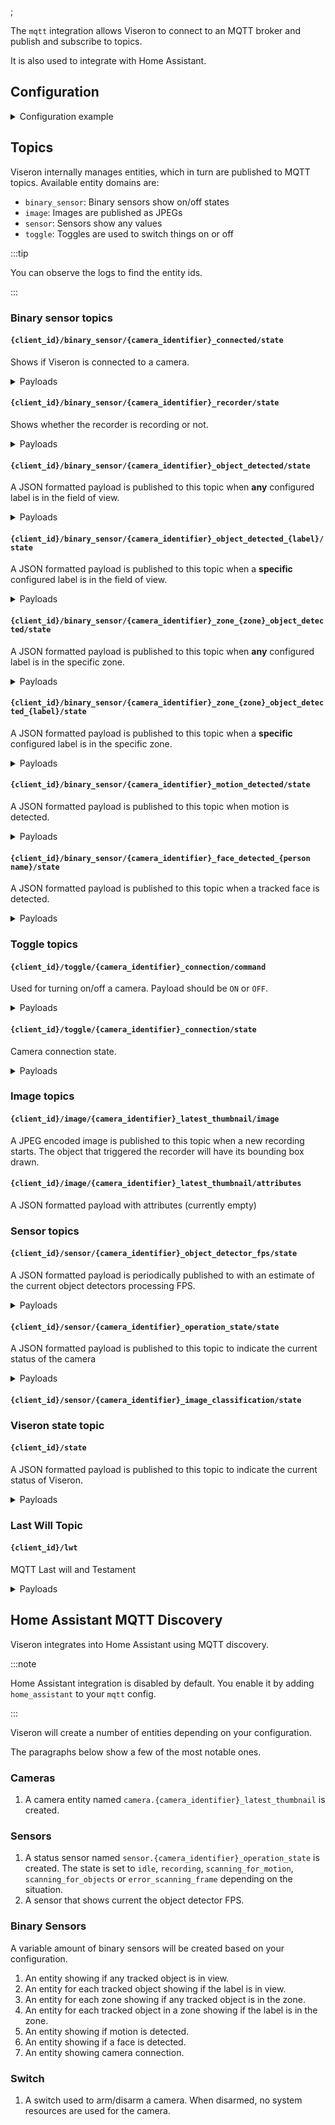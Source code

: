 <ComponentHeader meta={ComponentMetadata} />;

The `mqtt` integration allows Viseron to connect to an MQTT broker and publish and subscribe to topics.

It is also used to integrate with Home Assistant.

## Configuration

<details>
  <summary>Configuration example</summary>

```yaml
mqtt:
  broker: mqtt_broker.lan
  port: 1883
  username: !secret mqtt_user
  password: !secret mqtt_pass
```

</details>

<ComponentConfiguration meta={ComponentMetadata} config={config} />

## Topics

Viseron internally manages entities, which in turn are published to MQTT topics. Available entity domains are:

- `binary_sensor`: Binary sensors show on/off states
- `image`: Images are published as JPEGs
- `sensor`: Sensors show any values
- `toggle`: Toggles are used to switch things on or off

:::tip

You can observe the logs to find the entity ids.

:::

### Binary sensor topics

#### `{client_id}/binary_sensor/{camera_identifier}_connected/state`

Shows if Viseron is connected to a camera.

<details>
  <summary>Payloads</summary>
<Tabs>
<TabItem value="on" label="on" default>

```json
{
  "state": "on",
  "attributes": {}
}
```

</TabItem>
<TabItem value="off" label="off" default>

```json
{
  "state": "off",
  "attributes": {}
}
```

</TabItem>
</Tabs>
</details>

#### `{client_id}/binary_sensor/{camera_identifier}_recorder/state`

Shows whether the recorder is recording or not.

<details>
  <summary>Payloads</summary>
<Tabs>
<TabItem value="on" label="on" default>

```json
{
  "state": "off",
  "attributes": {
    "last_recording_start": "2022-09-14T06:53:34.602066",
    "last_recording_end": null,
    "path": "/recordings/front_door/2022-09-14/06:53:34.mp4",
    "thumbnail_path": "/recordings/front_door/2022-09-14/06:53:34.jpg"
  }
}
```

</TabItem>
<TabItem value="off" label="off" default>

```json
{
  "state": "off",
  "attributes": {
    "last_recording_start": "2022-09-14T06:53:34.602066",
    "last_recording_end": "2022-09-14T06:54:11.596465",
    "path": "/recordings/front_door/2022-09-14/06:53:34.mp4",
    "thumbnail_path": "/recordings/front_door/2022-09-14/06:53:34.jpg"
  }
}
```

</TabItem>
</Tabs>
</details>

#### `{client_id}/binary_sensor/{camera_identifier}_object_detected/state`

A JSON formatted payload is published to this topic when <b>any</b> configured label is in the field of view.

<details>
  <summary>Payloads</summary>
<Tabs>
<TabItem value="on" label="on" default>

```json
{
  "state": "on",
  "attributes": {}
}
```

</TabItem>
<TabItem value="off" label="off" default>

```json
{
  "state": "off",
  "attributes": {}
}
```

</TabItem>
</Tabs>
</details>

#### `{client_id}/binary_sensor/{camera_identifier}_object_detected_{label}/state`

A JSON formatted payload is published to this topic when a <b>specific</b> configured label is in the field of view.

<details>
  <summary>Payloads</summary>
<Tabs>
<TabItem value="on" label="on" default>

```json
{
  "state": "on",
  "attributes": {
    "count": 2
  }
}
```

</TabItem>
<TabItem value="off" label="off" default>

```json
{
  "state": "off",
  "attributes": {
    "count": 0
  }
}
```

</TabItem>
</Tabs>
</details>

#### `{client_id}/binary_sensor/{camera_identifier}_zone_{zone}_object_detected/state`

A JSON formatted payload is published to this topic when <b>any</b> configured label is in the specific zone.

<details>
  <summary>Payloads</summary>
<Tabs>
<TabItem value="on" label="on" default>

```json
{
  "state": "on",
  "attributes": {}
}
```

</TabItem>
<TabItem value="off" label="off" default>

```json
{
  "state": "off",
  "attributes": {}
}
```

</TabItem>
</Tabs>
</details>

#### `{client_id}/binary_sensor/{camera_identifier}_zone_{zone}_object_detected_{label}/state`

A JSON formatted payload is published to this topic when a <b>specific</b> configured label is in the specific zone.

<details>
  <summary>Payloads</summary>

<Tabs>
<TabItem value="on" label="on" default>

```json
{
  "state": "on",
  "attributes": {
    "count": 2
  }
}
```

</TabItem>
<TabItem value="off" label="off" default>

```json
{
  "state": "off",
  "attributes": {
    "count": 0
  }
}
```

</TabItem>
</Tabs>

</details>

#### `{client_id}/binary_sensor/{camera_identifier}_motion_detected/state`

A JSON formatted payload is published to this topic when motion is detected.

<details>
  <summary>Payloads</summary>

<Tabs>
<TabItem value="on" label="on" default>

```json
{
  "state": "on",
  "attributes": {}
}
```

</TabItem>
<TabItem value="off" label="off" default>

```json
{
  "state": "off",
  "attributes": {}
}
```

</TabItem>
</Tabs>

</details>

#### `{client_id}/binary_sensor/{camera_identifier}_face_detected_{person name}/state`

A JSON formatted payload is published to this topic when a tracked face is detected.

<details>
  <summary>Payloads</summary>

<Tabs>
<TabItem value="on" label="on" default>

```json
{
  "state": "on",
  "attributes": {
    "camera_identifier": "<camera_identifier>",
    "camera_name": "<camera name>",
    "name": "<person name>",
    "confidence": "<detection confidence>",
    "coordinates": "<detection coordinates>"
  }
}
```

</TabItem>
<TabItem value="off" label="off" default>

```json
{
  "state": "off",
  "attributes": {}
}
```

</TabItem>
</Tabs>

</details>

### Toggle topics

#### `{client_id}/toggle/{camera_identifier}_connection/command`

Used for turning on/off a camera. Payload should be `ON` or `OFF`.

<details>
  <summary>Payloads</summary>

<Tabs>
<TabItem value="on" label="Turn on" default>

```
ON
```

</TabItem>
<TabItem value="off" label="Turn off" default>

```
OFF
```

</TabItem>
</Tabs>

</details>

#### `{client_id}/toggle/{camera_identifier}_connection/state`

Camera connection state.

<details>
  <summary>Payloads</summary>

<Tabs>
<TabItem value="on" label="on" default>

```json
{
  "state": "on",
  "attributes": {}
}
```

</TabItem>
<TabItem value="off" label="off" default>

```json
{
  "state": "off",
  "attributes": {}
}
```

</TabItem>
</Tabs>

</details>

### Image topics

#### `{client_id}/image/{camera_identifier}_latest_thumbnail/image`

A JPEG encoded image is published to this topic when a new recording starts. The object that triggered the recorder will have its bounding box drawn.

#### `{client_id}/image/{camera_identifier}_latest_thumbnail/attributes`

A JSON formatted payload with attributes (currently empty)

### Sensor topics

#### `{client_id}/sensor/{camera_identifier}_object_detector_fps/state`

A JSON formatted payload is periodically published to with an estimate of the current object detectors processing FPS.

<details>
  <summary>Payloads</summary>

`preprocessor_fps` and `inference_fps` is used to calculate the `state`, which is the same as the `theoretical_max_fps`

```json
{
  "state": 34.2,
  "attributes": {
    "preprocessor_fps": 305.2,
    "inference_fps": 34.3,
    "theoretical_max_fps": 34.2
  }
}
```

</details>

#### `{client_id}/sensor/{camera_identifier}_operation_state/state`

A JSON formatted payload is published to this topic to indicate the current status of the camera

<details>
  <summary>Payloads</summary>

<Tabs>
<TabItem value="scanning_for_objects" label="scanning_for_objects" default>

```json
{
  "state": "scanning_for_objects",
  "attributes": {}
}
```

</TabItem>
<TabItem value="scanning_for_motion" label="scanning_for_motion" default>

```json
{
  "state": "scanning_for_motion",
  "attributes": {}
}
```

</TabItem>
<TabItem value="recording" label="recording" default>

```json
{
  "state": "recording",
  "attributes": {}
}
```

</TabItem>
<TabItem value="idle" label="idle" default>

`idle` means no frames are being processed. This is the state when the camera is turned off.

```json
{
  "state": "idle",
  "attributes": {}
}
```

</TabItem>
<TabItem value="error_scanning_frame" label="error_scanning_frame" default>

Sent to the MQTT broker when an error occurs while scanning a frame for `motion` or `objects`.

```json
{
  "state": "error_scanning_frame",
  "attributes": {}
}
```

</TabItem>
</Tabs>

</details>

#### `{client_id}/sensor/{camera_identifier}_image_classification/state`

### Viseron state topic

#### `{client_id}/state`

A JSON formatted payload is published to this topic to indicate the current status of Viseron.

<details>
  <summary>Payloads</summary>

<Tabs>
<TabItem value="online" label="online" default>

```
online
```

</TabItem>
<TabItem value="offline" label="offline" default>

```
offline
```

</TabItem>
</Tabs>

</details>

### Last Will Topic

#### `{client_id}/lwt`

MQTT Last will and Testament

<details>
  <summary>Payloads</summary>

<Tabs>
<TabItem value="online" label="online" default>

```
online
```

</TabItem>
<TabItem value="offline" label="offline" default>

```
offline
```

</TabItem>
</Tabs>

</details>

## Home Assistant MQTT Discovery

Viseron integrates into Home Assistant using MQTT discovery.

:::note

Home Assistant integration is disabled by default. You enable it by adding `home_assistant` to your `mqtt` config.

:::

Viseron will create a number of entities depending on your configuration.

The paragraphs below show a few of the most notable ones.

### Cameras

1. A camera entity named `camera.{camera_identifier}_latest_thumbnail` is created.

### Sensors

1. A status sensor named `sensor.{camera_identifier}_operation_state` is created.
   The state is set to `idle`, `recording`, `scanning_for_motion`, `scanning_for_objects` or `error_scanning_frame` depending on the situation.
2. A sensor that shows current the object detector FPS.

### Binary Sensors

A variable amount of binary sensors will be created based on your configuration.

1. An entity showing if any tracked object is in view.
2. An entity for each tracked object showing if the label is in view.
3. An entity for each zone showing if any tracked object is in the zone.
4. An entity for each tracked object in a zone showing if the label is in the zone.
5. An entity showing if motion is detected.
6. An entity showing if a face is detected.
7. An entity showing camera connection.

### Switch

1. A switch used to arm/disarm a camera. When disarmed, no system resources are used for the camera.
